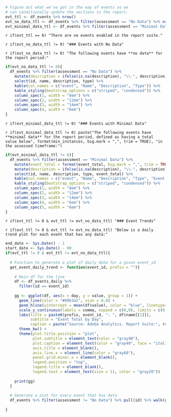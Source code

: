 ```r
# Figure out what we've got in the way of events so we 
# can conditionally update the sections in the report.
evt_ttl <- df_events %>% nrow()
evt_no_data_ttl <- df_events %>% filter(assessment == "No Data") %>% nrow()
evt_minimal_data_ttl <- df_events %>% filter(assessment == "Minimal Data") %>% nrow()
```

`r if(evt_ttl == 0) "There are no events enabled in the report suite."`

`r if(evt_no_data_ttl != 0) "### Events with No Data"`

`r if(evt_no_data_ttl != 0) "The following events have **no data** for the report period:"`

```r
if(evt_no_data_ttl != 0){
  df_events %>% filter(assessment == "No Data") %>% 
    mutate(description = ifelse(is.na(description), "\\-", description)) %>% 
    select(id, name, description, type) %>% 
    kable(col.names = c("event", "Name", "Description", "Type")) %>% 
    kable_styling(bootstrap_options = c("striped", "condensed")) %>% 
    column_spec(1, width = "8em") %>% 
    column_spec(2, width = "12em") %>% 
    column_spec(3, width = "14em") %>% 
    column_spec(4, width = "6em") 
}
```

`r if(evt_minimal_data_ttl != 0) "### Events with Minimal Data"`

`r if(evt_minimal_data_ttl != 0) paste("The following events have **minimal data** for the report period, defined as having a total value below", format(min_instances, big.mark = ",", trim = TRUE), "in the assessed timeframe:")`

```r
if(evt_minimal_data_ttl != 0){
  df_events %>% filter(assessment == "Minimal Data") %>% 
    mutate(event_total = format(event_total, big.mark = ",", trim = TRUE)) %>% 
    mutate(description = ifelse(is.na(description), "\\-", description)) %>% 
    select(id, name, description, type, event_total) %>% 
    kable(col.names = c("event", "Name", "Description", "Type", "Event Total")) %>% 
    kable_styling(bootstrap_options = c("striped", "condensed")) %>% 
    column_spec(1, width = "8em") %>% 
    column_spec(2, width = "12em") %>% 
    column_spec(3, width = "14em") %>% 
    column_spec(4, width = "6em") %>% 
    column_spec(5, width = "6em")
}
```

`r if(evt_ttl != 0 & evt_ttl != evt_no_data_ttl) "### Event Trends"`

`r if(evt_ttl != 0 & evt_ttl != evt_no_data_ttl) "Below is a daily trend plot for each event that has any data:"`

```r
end_date <- Sys.Date() - 1
start_date <- Sys.Date() - 90
if(evt_ttl != 0 & evt_ttl != evt_no_data_ttl){
  
  # Function to generate a plot of daily date for a given event_id
  get_event_daily_trend <- function(event_id, prefix = ""){
    
    # Main df for the line
    df <- df_events_daily %>% 
      filter(id == event_id)
    
    gg <- ggplot(df, aes(x = day, y = value, group = 1)) + 
      geom_line(color = "#69b3a2", size = 0.8) +
      geom_hline(yintercept = mean(df$value), color = "blue", linetype='dotted', lwd = .8, alpha = 0.5) +
      scale_y_continuous(labels = comma, expand = c(0,0), limits = c(0, max(df$value) * 1.05)) +
      labs(title = paste0(prefix, event_id, ": ", df$name[[1]]),
           subtitle = "Event Total by Day",
           caption = paste("Source: Adobe Analytics. Report Suite:", rsid, "-", format(start_date, "%d %b"), "to", format(end_date, "%b %d"))) +
      theme_bw() +
      theme(plot.title.position = "plot",
            plot.subtitle = element_text(color = "gray40"),
            plot.caption = element_text(color = "gray40", face = "italic"),
            axis.title = element_blank(),
            axis.line.x = element_line(color = "gray60"),
            panel.grid.minor.x = element_blank(),
            legend.position = "top",
            legend.title = element_blank(),
            legend.text = element_text(size = 11, color = "gray20"))
    
    print(gg)
  }
  
  # Generate a plot for every event that has data
  df_events %>% filter(assessment != "No Data") %>% pull(id) %>% walk(get_event_daily_trend)
  
}

```
